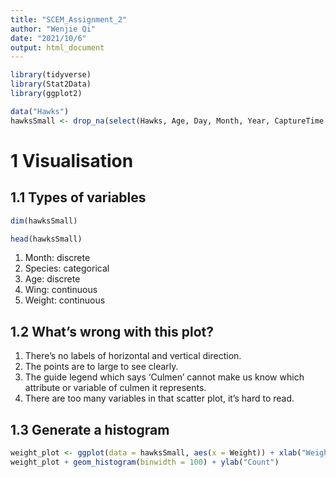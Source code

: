 ```yaml
---
title: "SCEM_Assignment_2"
author: "Wenjie Qi"
date: "2021/10/6"
output: html_document
---
```


```r
library(tidyverse)
library(Stat2Data)
library(ggplot2)

data("Hawks")
hawksSmall <- drop_na(select(Hawks, Age, Day, Month, Year, CaptureTime, Species, Wing, Weight, Tail))
```

# 1 Visualisation

## 1.1 Types of variables
```r
dim(hawksSmall)
```

```r
head(hawksSmall)
```

1. Month:    discrete
2. Species:  categorical
3. Age:      discrete
4. Wing:     continuous
5. Weight:   continuous


## 1.2 What's wrong with this plot?
1. There's no labels of horizontal and vertical direction.
2. The points are to large to see clearly.
3. The guide legend which says 'Culmen' cannot make us know which attribute or variable of culmen it represents.
4. There are too many variables in that scatter plot, it's hard to read.


## 1.3 Generate a histogram
```r
weight_plot <- ggplot(data = hawksSmall, aes(x = Weight)) + xlab("Weight (gm)")
weight_plot + geom_histogram(binwidth = 100) + ylab("Count")
```

